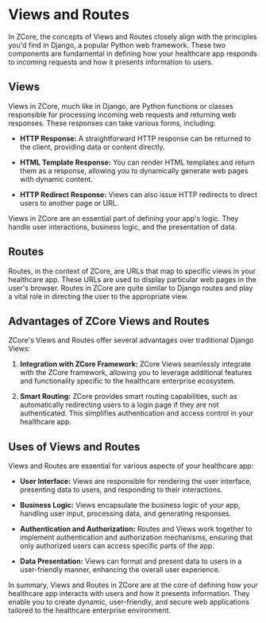 # Views and Routes

In ZCore, the concepts of Views and Routes closely align with the principles you'd find in Django, a popular Python web framework. These two components are fundamental in defining how your healthcare app responds to incoming requests and how it presents information to users.

## Views

Views in ZCore, much like in Django, are Python functions or classes responsible for processing incoming web requests and returning web responses. These responses can take various forms, including:

- **HTTP Response:** A straightforward HTTP response can be returned to the client, providing data or content directly.

- **HTML Template Response:** You can render HTML templates and return them as a response, allowing you to dynamically generate web pages with dynamic content.

- **HTTP Redirect Response:** Views can also issue HTTP redirects to direct users to another page or URL.

Views in ZCore are an essential part of defining your app's logic. They handle user interactions, business logic, and the presentation of data.

## Routes

Routes, in the context of ZCore, are URLs that map to specific views in your healthcare app. These URLs are used to display particular web pages in the user's browser. Routes in ZCore are quite similar to Django routes and play a vital role in directing the user to the appropriate view.

## Advantages of ZCore Views and Routes

ZCore's Views and Routes offer several advantages over traditional Django Views:

1. **Integration with ZCore Framework:** ZCore Views seamlessly integrate with the ZCore framework, allowing you to leverage additional features and functionality specific to the healthcare enterprise ecosystem.

2. **Smart Routing:** ZCore provides smart routing capabilities, such as automatically redirecting users to a login page if they are not authenticated. This simplifies authentication and access control in your healthcare app.

## Uses of Views and Routes

Views and Routes are essential for various aspects of your healthcare app:

- **User Interface:** Views are responsible for rendering the user interface, presenting data to users, and responding to their interactions.

- **Business Logic:** Views encapsulate the business logic of your app, handling user input, processing data, and generating responses.

- **Authentication and Authorization:** Routes and Views work together to implement authentication and authorization mechanisms, ensuring that only authorized users can access specific parts of the app.

- **Data Presentation:** Views can format and present data to users in a user-friendly manner, enhancing the overall user experience.

In summary, Views and Routes in ZCore are at the core of defining how your healthcare app interacts with users and how it presents information. They enable you to create dynamic, user-friendly, and secure web applications tailored to the healthcare enterprise environment.